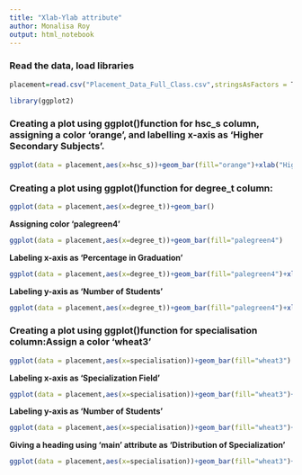 ```yaml
---
title: "Xlab-Ylab attribute"
author: Monalisa Roy
output: html_notebook
---
```


### Read the data, load libraries

```r
placement=read.csv("Placement_Data_Full_Class.csv",stringsAsFactors = T)

library(ggplot2)

```


### Creating a plot using ggplot()function for hsc_s column, assigning a color 'orange', and labelling x-axis as 'Higher Secondary Subjects'.

```r
ggplot(data = placement,aes(x=hsc_s))+geom_bar(fill="orange")+xlab("Higher Secondary Subjects")

```


### Creating a plot using ggplot()function for degree_t column:

```r
ggplot(data = placement,aes(x=degree_t))+geom_bar()
```


**Assigning color 'palegreen4'**

```r
ggplot(data = placement,aes(x=degree_t))+geom_bar(fill="palegreen4")

```


**Labeling x-axis as 'Percentage in Graduation'**

```r
ggplot(data = placement,aes(x=degree_t))+geom_bar(fill="palegreen4")+xlab("Percentage in Graduation")
```


**Labeling y-axis as 'Number of Students'**

```r
ggplot(data = placement,aes(x=degree_t))+geom_bar(fill="palegreen4")+xlab("Percentage in Graduation")+ylab("Number of Students")

```


### Creating a plot using ggplot()function for specialisation column:Assign a color 'wheat3'

```r
ggplot(data = placement,aes(x=specialisation))+geom_bar(fill="wheat3")

```


**Labeling x-axis as 'Specialization Field'**

```r
ggplot(data = placement,aes(x=specialisation))+geom_bar(fill="wheat3")+xlab("Specialization Field")
```


**Labeling y-axis as 'Number of Students'**

```r
ggplot(data = placement,aes(x=specialisation))+geom_bar(fill="wheat3")+xlab("Specialization Field")+ylab("Number of Students")
```


**Giving a heading using 'main' attribute as 'Distribution of Specialization'**

```r
ggplot(data = placement,aes(x=specialisation))+geom_bar(fill="wheat3")+xlab("Specialization Field")+ylab("Number of Students")+labs(title ="Distribution of Specialization")

```